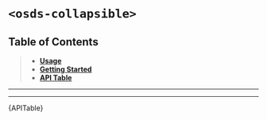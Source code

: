 

<Meta title="UI Components/️Collapsible [meta]/Web Component" />

# `<osds-collapsible>`

## Table of Contents
> - **[Usage](#usage)**
> - **[Getting Started](#getting-started)**
> - **[API Table](#api-table)**

<hr/>
<Usage />
<hr/>
<div id="api-table"><Description>{APITable}</Description></div>
